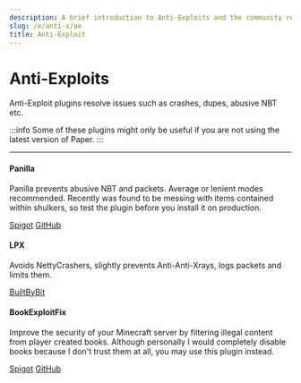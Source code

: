 ```yaml
---
description: A brief introduction to Anti-Exploits and the community recommended solutions.
slug: /e/anti-x/ae
title: Anti-Exploit
---
```


# Anti-Exploits

Anti-Exploit plugins resolve issues such as crashes, dupes, abusive NBT etc.

:::info
Some of these plugins might only be useful if you are not using the latest version of Paper.
:::

---

#### Panilla

Panilla prevents abusive NBT and packets. Average or lenient modes recommended. Recently was found to be messing with items contained within shulkers, so test the plugin before you install it on production.

<div>
<a class="button button--outline button--primary" href="https://www.spigotmc.org/resources/65694/">Spigot</a> <a class="button button--outline button--primary" href="https://github.com/ds58/Panilla">GitHub</a>
</div>

#### LPX

Avoids NettyCrashers, slightly prevents Anti-Anti-Xrays, logs packets and limits them.

<div>
<a class="button button--outline button--primary" href="https://builtbybit.com/resources/lpx-antipacketexploit-antinettycrasher.15709/">BuiltByBit</a>
</div>

#### BookExploitFix

Improve the security of your Minecraft server by filtering illegal content from player created books. Although personally I would completely disable books because I don't trust them at all, you may use this plugin instead.

<div>
<a class="button button--outline button--primary" href="https://www.spigotmc.org/resources/bookexploitfix.5897/">Spigot</a> <a class="button button--outline button--primary" href="https://github.com/minoneer/BookExploitFix">GitHub</a>
</div>
